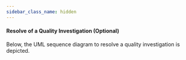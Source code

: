 ```yaml
---
sidebar_class_name: hidden
---
```


<!---
This work is licensed under the CC-BY-4.0 (https://creativecommons.org/licenses/by/4.0/legalcode).

- SPDX-License-Identifier: CC-BY-4.0
- SPDX-FileCopyrightText: 2023 BASF SE
- SPDX-FileCopyrightText: 2023 Bayerische Motoren Werke Aktiengesellschaft (BMW AG)
- SPDX-FileCopyrightText: 2023 Fraunhofer-Gesellschaft zur Foerderung der angewandten Forschung e.V. (represented by Fraunhofer ISST & Fraunhofer IML)
- SPDX-FileCopyrightText: 2023 German Edge Cloud GmbH & Co. KG
- SPDX-FileCopyrightText: 2023 Mercedes Benz AG
- SPDX-FileCopyrightText: 2023 Robert Bosch Manufacturing Solutions GmbH
- SPDX-FileCopyrightText: 2023 SAP SE
- SPDX-FileCopyrightText: 2023 Siemens AG
- SPDX-FileCopyrightText: 2023 T-Systems International GmbH
- SPDX-FileCopyrightText: 2023 ZF Friedrichshafen AG
- SPDX-FileCopyrightText: 2023 Contributors to the Eclipse Foundation
- Source URL: https://github.com/eclipse-tractusx/eclipse-tractusx.github.io/tree/main/docs-kits/kits/Traceability%20Kit (latest version)
--->

#### Resolve of a Quality Investigation (Optional)

Below, the UML sequence diagram to resolve a quality investigation is depicted.

<!--
@startuml

autonumber "<B>[00]"
autoactivate on

box "Sender"
participant "Some (Traceability) App" as TraceApp1 order 0
participant "Notification EDC Adapter" as NAdapter order 1
rnote right NAdapter
Not mandatory as the interaction
with the EDC can be implemented
also in the (Traceability) App.

However, a similar functionality
(e.g., fetch catalog)
- as shown below - must be
provided.
end rnote
participant "EDC" as SEDC order 2
end box
participant "Discovery Service" as SD order 3
box "Receiver"
participant "EDC" as REDC order 4
participant "Some (Traceability) App" as TraceApp2 order 5
end box

TraceApp2 -> REDC: Create EDC Asset for \n"Quality Investigation Resolve"\nwith ""DataAddress"" as ""HTTP POST"" endpoint
return OK
TraceApp1 -> TraceApp1: Trigger Resolution of Notification
deactivate TraceApp1
TraceApp1 -> SD: Resolve EDC Endpoint
rnote right TraceApp1
BPN of supply chain partner (as given in existing notification)
end rnote
return OK
TraceApp1 -> NAdapter: Send Notification **Resolution**
rnote right TraceApp1
Payload as described above.
end rnote
NAdapter -> SEDC: Fetch Catalog
SEDC <-[dashed]-> REDC: Fetch Catalog
NAdapter -> NAdapter: Find and Select Contract
rnote right NAdapter
Find the correct contract offer with:

"asset:prop:notificationtype": "qualityinvestigation",
"asset:prop:notificationmethod": "resolve"
end rnote
deactivate NAdapter
NAdapter -> SEDC: Intiatiate Contract Negotiation
SEDC <-[dashed]-> REDC: Contract Negotiation
NAdapter -> SEDC: Inititate Data Transfer
SEDC <-[dashed]-> REDC: Establish Channel
NAdapter -> SEDC: POST /public/...
rnote right NAdapter
Payload as described above.
end rnote
SEDC -> REDC: POST /public/...
rnote right SEDC
Payload as described above.
end rnote
REDC -> TraceApp2: POST /notifications/qualityinvestigations/resolve
rnote right REDC
Payload as described above.
end rnote
rnote right REDC
The http path depends on the DataAddress
in the EDC Data Asset. Thus, it depends on the
(Trace) app.
end rnote
TraceApp2 -[dashed]->REDC: ""200"" OK
rnote left TraceApp2
Payload as described above.
end rnote
REDC -[dashed]-> SEDC: ""200"" OK
rnote left REDC
Payload as described above.
end rnote
SEDC -[dashed]-> NAdapter: ""200"" OK
rnote left SEDC
Payload as described above.
end rnote
NAdapter -[dashed]-> TraceApp1: ""200"" OK
rnote left NAdapter
Payload as described above.
end rnote
@enduml
-->